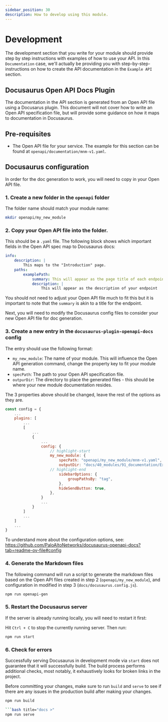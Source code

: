 ```yaml
---
sidebar_position: 30
description: How to develop using this module.
---
```


# Development

The development section that you write for your module should provide step by step instructions with examples of
how to use your API. In this `Documentation` case, we'll actually be providing you with step-by-step- instructions on
how to create the API documentation in the `Example API` section.

## Docusaurus Open API Docs Plugin

The documentation in the API section is generated from an Open API file using a Docusarus plugin. This document will not
cover how to write an Open API specification file, but will provide some guidance on how it maps to documentation in
Docusaurus.

## Pre-requisites

-   The Open API file for your service. The example for this section can be found at `openapi/documentation/mnm-v1.yaml`.

## Docusaurus configuration

In order for the doc generation to work, you will need to copy in your Open API file.

### 1. Create a new folder in the `openapi` folder

The folder name should match your module name:

```bash title="docs >"
mkdir openapi/my_new_module
```

### 2. Copy your Open API file into the folder.

This should be a `.yaml` file. The following block shows which important fields in the Open API spec map to
Docusaurus docs:

```yaml title="mnm-v1.yaml"
info:
    description: |
        This maps to the "Introduction" page.
    paths:
        examplePath:
            summary: This will appear as the page title of each endpoint
            description: |
                This will appear as the description of your endpoint
```

You should not need to adjust your Open API file much to fit this but it is important to note that the `summary` is
akin to a title for the endpoint.

Next, you will need to modify the Docusaurus config files to consider your new Open API file for doc generation.

### 3. Create a new entry in the `docusaurus-plugin-openapi-docs` config

The entry should use the following format:

-   `my_new_module`: The name of your module. This will influence the Open API generation command, change the property
    key to fit your module name.
-   `specPath`: The path to your Open API specification file.
-   `outpurDir`: The directory to place the generated files - this should be where your new module documentation resides.

The 3 properties above should be changed, leave the rest of the options as they are.

```js title="docs/docusaurus.config.js"
const config = {
    ...
    plugins: [
        ...
        [
            ...
            {
                ...
                config: {
                    // highlight-start
                    my_new_module: {
                        specPath: "openapi/my_new_module/mnm-v1.yaml",
                        outputDir: "docs/40_modules/91_documentation/Example API",
                    // highlight-end
                        sidebarOptions: {
                            groupPathsBy: "tag",
                        },
                        hideSendButton: true,
                    },
                }
                ...
            }
        ]
        ...
    ]
    ...
}

```

To understand more about the configuration options, see:
https://github.com/PaloAltoNetworks/docusaurus-openapi-docs?tab=readme-ov-file#config

### 4. Generate the Markdown files

The following command will run a script to generate the markdown files based on the Open API files created in step 2
(`openapi/my_new_module`), and configuration in modified in step 3 (`docs/docusaurus.config.js`).

```bash title="docs"
npm run openapi-gen
```

### 5. Restart the Docusaurus server

If the server is already running locally, you will need to restart it first:

Hit `Ctrl + C` to stop the currently running server. Then run:

```bash title="docs >"
npm run start
```

### 6. Check for errors

Successfully serving Docusaurus in development mode via `start` does not guarantee that it will successfully build. The
build process performs additional checks, most notably, it exhaustively looks for broken links in the project.

Before committing your changes, make sure to run `build` and `serve` to see if there are any issues in the production
build after making your changes.

````bash title="docs >"
npm run build

```bash title="docs >"
npm run serve
````
